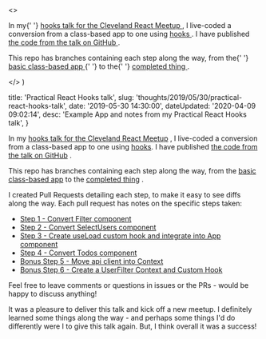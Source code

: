 

  <>
    <p>
      In my{' '}
      <a href="https://www.meetup.com/Cleveland-React/events/261043210/">
        hooks talk for the Cleveland React Meetup
      </a>
      , I live-coded a conversion from a class-based app to one using <a href="https://reactjs.org/docs/hooks-intro.html">
        hooks
      </a>. I have published <a href="https://github.com/danieltott/practicalHooksTalk">
        the code from the talk on GitHub
      </a>.
    </p>
    <p>
      This repo has branches containing each step along the way, from the{' '}
      <a href="https://github.com/danieltott/practicalHooksTalk/tree/00-base">
        basic class-based app
      </a>{' '}
      to the{' '}
      <a href="https://github.com/danieltott/practicalHooksTalk/tree/06-Bonus-UserFilterContext">
        completed thing
      </a>
      .
    </p>
  </>
)


  title: 'Practical React Hooks talk',
  slug: 'thoughts/2019/05/30/practical-react-hooks-talk',
  date: '2019-05-30 14:30:00',
  dateUpdated: '2020-04-09 09:02:14',
  desc: 'Example App and notes from my Practical React Hooks talk',
}

In my [hooks talk for the Cleveland React Meetup](https://www.meetup.com/Cleveland-React/events/261043210/) , I live-coded a conversion from a class-based app to one using [hooks](https://reactjs.org/docs/hooks-intro.html). I have published [the code from the talk on GitHub](https://github.com/danieltott/practicalHooksTalk) .

This repo has branches containing each step along the way, from the [basic class-based app](https://github.com/danieltott/practicalHooksTalk/tree/00-base) to the [completed thing](https://github.com/danieltott/practicalHooksTalk/tree/06-Bonus-UserFilterContext) .

I created Pull Requests detailing each step, to make it easy to see diffs along the way. Each pull request has notes on the specific steps taken:

- [Step 1 - Convert Filter component](https://github.com/danieltott/practicalHooksTalk/pull/5)
- [Step 2 - Convert SelectUsers component](https://github.com/danieltott/practicalHooksTalk/pull/6)
- [Step 3 - Create useLoad custom hook and integrate into App component](https://github.com/danieltott/practicalHooksTalk/pull/7)
- [Step 4 - Convert Todos component](https://github.com/danieltott/practicalHooksTalk/pull/8)
- [Bonus Step 5 - Move api client into Context](https://github.com/danieltott/practicalHooksTalk/pull/9)
- [Bonus Step 6 - Create a UserFilter Context and Custom Hook](https://github.com/danieltott/practicalHooksTalk/pull/10)

Feel free to leave comments or questions in issues or the PRs - would be happy to discuss anything!

It was a pleasure to deliver this talk and kick off a new meetup. I definitely learned some things along the way - and perhaps some things I'd do differently were I to give this talk again. But, I think overall it was a success!
